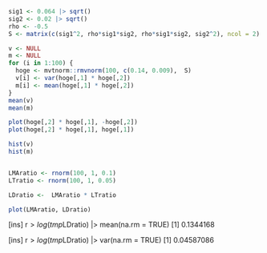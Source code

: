 ```r

sig1 <- 0.064 |> sqrt()
sig2 <- 0.02 |> sqrt()
rho <- -0.5
S <- matrix(c(sig1^2, rho*sig1*sig2, rho*sig1*sig2, sig2^2), ncol = 2)

v <- NULL
m <- NULL
for (i in 1:100) {
  hoge <- mvtnorm::rmvnorm(100, c(0.14, 0.009),  S)
  v[i] <- var(hoge[,1] * hoge[,2])
  m[i] <- mean(hoge[,1] * hoge[,2])
}
mean(v)
mean(m)

plot(hoge[,2] * hoge[,1], -hoge[,2])
plot(hoge[,2] * hoge[,1], hoge[,1])

hist(v)
hist(m)


LMAratio <- rnorm(100, 1, 0.1)
LTratio <- rnorm(100, 1, 0.05)

LDratio <-  LMAratio * LTratio

plot(LMAratio, LDratio)


```

[ins] r$> log(tmp$LDratio) |> mean(na.rm = TRUE)
[1] 0.1344168

[ins] r$> log(tmp$LDratio) |> var(na.rm = TRUE)
[1] 0.04587086
